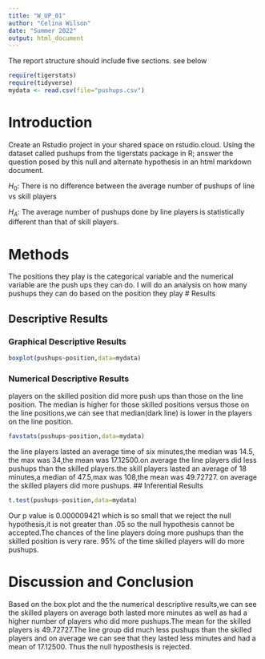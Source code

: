 ```yaml
---
title: "W_UP_01"
author: "Celina Wilson"
date: "Summer 2022"
output: html_document
---
```




The report structure should include five sections.  see below



```r
require(tigerstats)
require(tidyverse)
mydata <- read.csv(file="pushups.csv")
```

# Introduction

<!--In this section you explain what you are trying to show. Where did the data come from? What is the research or other question you are trying to answer?!-->

Create an Rstudio project in your shared space on rstudio.cloud.  Using the dataset called pushups from the tigerstats package in R; answer the question posed by this null and alternate hypothesis in an html markdown document.

$H_0$: There is no difference between the average number of pushups of line vs skill players

$H_A$: The average number of pushups done by line players is statistically different than that of skill players.

# Methods

<!--Decide on your methods: use "variable analysis" or other appropriate descriptors. Make sure to choose at least one graphical method and at least one numerical method.!-->
The positions they play is the categorical variable and the numerical variable are the push ups they can do. I will do an analysis on how many pushups they can do  based on the position they play
# Results

<!--Divide this section into two sub-sections: One for your descriptive results and one for your inferential results.!-->

## Descriptive Results

### Graphical Descriptive Results

<!--Graphical results here. Make sure to show your code. Provide appropriate labels for axes, giving units if possible, and provide a good title for the graph, too. Use the graphical results to describe the patterns if any that exist in the data as focused toward the research question!-->
```r
boxplot(pushups~position,data=mydata)
```
### Numerical Descriptive Results


players on the skilled position did more push ups than those on the line position. The median is higher for those skilled positions versus those on the line positions,we can see that median(dark line) is lower in the players on the line position.
<!--Numerical results go here. Use the numerical results to describe the patterns if any that exist in the data as focused toward the research question!-->

```r
favstats(pushups~position,data=mydata)
```

the line players lasted an average time of six minutes,the median was 14.5, the max was 34,the mean was 17.12500.on average the line players did less pushups than the skilled players.the skill players lasted an average of 18 minutes,a median of 47.5,max was 108,the mean was 49.72727. on average the skilled players did more pushups.
## Inferential Results
```r
t.test(pushups~position,data=mydata)
```
<!--State hypothesis clearly. Make sure your discussion of the inferential test covers all the aspects that the test output produces, such as test statistic, p-value etc. Make a decision about the null hypothesis, explain the assumptions on which the selected test/procedure was based, and why the chosen procedure satisfys the assumptions and is appropriate to answer the research question!-->

Our p value is 0.000009421 which is so small that we reject the null hypothesis,it is not greater than .05 so the null hypothesis cannot be accepted.The chances of the line players doing more pushups than the skilled position is very rare. 95% of the time skilled players will do more pushups.

# Discussion and Conclusion 
Based on the box plot and the the numerical descriptive results,we can see the skilled players on average both lasted more minutes as well as had a higher number of players who did more pushups.The mean for the skilled players is 49.72727.The line group did much less pushups than the skilled players and on average we can see that they lasted less minutes and had a mean of 17.12500. Thus the null hyposthesis is rejected.
<!--Discussion and conclusion here. If you found a relationship be sure to consider whether the relationship occurs because one of the variavbles causes the other, or whether they perhasps are related for some other reason. Watch the chapter 6 videos from the GeorgeTown videos collection.!-->

